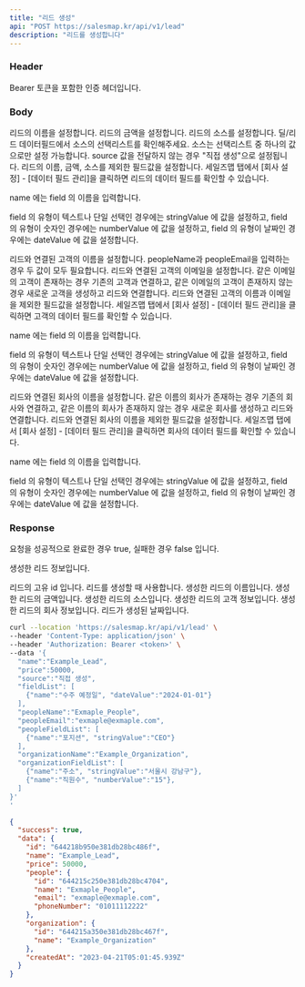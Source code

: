 ```yaml
---
title: "리드 생성"
api: "POST https://salesmap.kr/api/v1/lead"
description: "리드를 생성합니다"
---
```


### Header

<ParamField header="Authorization" type="string" required="true">
  Bearer 토큰을 포함한 인증 헤더입니다.
</ParamField>

### Body

<ParamField body="name" type="string" required="true">
  리드의 이름을 설정합니다.
</ParamField>

<ParamField body="price" type="string">
  리드의 금액을 설정합니다.
</ParamField>

<ParamField body="source" type="string">
  리드의 소스를 설정합니다. 딜/리드 데이터필드에서 소스의 선택리스트를 확인해주세요. 소스는 선택리스트 중 하나의 값으로만 설정 가능합니다. source 값을 전달하지 않는 경우 "직접 생성"으로 설정됩니다.
</ParamField>

<ParamField body="fieldList" type="json">
  리드의 이름, 금액, 소스를 제외한 필드값을 설정합니다.  세일즈맵 탭에서 [회사 설정] - [데이터 필드 관리]을 클릭하면 리드의 데이터 필드를 확인할 수 있습니다.
  
  name 에는 field 의 이름을 입력합니다.
  
  field 의 유형이 텍스트나 단일 선택인 경우에는 stringValue 에 값을 설정하고, field 의 유형이 숫자인 경우에는 numberValue 에 값을 설정하고, field 의 유형이 날짜인 경우에는 dateValue 에 값을 설정합니다.
</ParamField>

<ParamField body="peopleName" type="string">
  리드와 연결된 고객의 이름을 설정합니다. peopleName과 peopleEmail을 입력하는 경우 두 값이 모두 필요합니다.
</ParamField>

<ParamField body="peopleEmail" type="string">
  리드와 연결된 고객의 이메일을 설정합니다. 같은 이메일의 고객이 존재하는 경우 기존의 고객과 연결하고, 같은 이메일의 고객이 존재하지 않는 경우 새로운 고객을 생성하고 리드와 연결합니다.
</ParamField>

<ParamField body="peopleFieldList" type="json">
  리드와 연결된 고객의 이름과 이메일을 제외한 필드값을 설정합니다. 세일즈맵 탭에서 [회사 설정] - [데이터 필드 관리]을 클릭하면 고객의 데이터 필드를 확인할 수 있습니다.
  
  name 에는 field 의 이름을 입력합니다.
  
  field 의 유형이 텍스트나 단일 선택인 경우에는 stringValue 에 값을 설정하고, field 의 유형이 숫자인 경우에는 numberValue 에 값을 설정하고, field 의 유형이 날짜인 경우에는 dateValue 에 값을 설정합니다.
</ParamField>

<ParamField body="organizationName" type="string">
  리드와 연결된 회사의 이름을 설정합니다. 같은 이름의 회사가 존재하는 경우 기존의 회사와 연결하고, 같은 이름의 회사가 존재하지 않는 경우 새로운 회사를 생성하고 리드와 연결합니다.
</ParamField>

<ParamField body="organizationFieldList" type="json">
  리드와 연결된 회사의 이름을 제외한 필드값을 설정합니다. 세일즈맵 탭에서 [회사 설정] - [데이터 필드 관리]을 클릭하면 회사의 데이터 필드를 확인할 수 있습니다.
  
  name 에는 field 의 이름을 입력합니다.
  
  field 의 유형이 텍스트나 단일 선택인 경우에는 stringValue 에 값을 설정하고, field 의 유형이 숫자인 경우에는 numberValue 에 값을 설정하고, field 의 유형이 날짜인 경우에는 dateValue 에 값을 설정합니다.
</ParamField>

### Response

<ResponseField name="success" type="boolean">
  요청을 성공적으로 완료한 경우 true, 실패한 경우 false 입니다.
</ResponseField>

<ResponseField name="data" type="object">

  생성한 리드 정보입니다.

<Expandable title="리드 정보 데이터">

<ResponseField name="id" type="string">
  리드의 고유 id 입니다. 리드를 생성할 때 사용합니다.
</ResponseField>

<ResponseField name="name" type="string">
  생성한 리드의 이름입니다.
</ResponseField>

<ResponseField name="price" type="string">
  생성한 리드의 금액입니다.
</ResponseField>

<ResponseField name="source" type="string">
  생성한 리드의 소스입니다.
</ResponseField>

<ResponseField name="people" type="string">
  생성한 리드의 고객 정보입니다.
</ResponseField>

<ResponseField name="organization" type="string">
  생성한 리드의 회사 정보입니다.
</ResponseField>

<ResponseField name="createdAt" type="date">
  리드가 생성된 날짜입니다.
</ResponseField>

</Expandable>

</ResponseField>

<RequestExample>

```bash Example Request
curl --location 'https://salesmap.kr/api/v1/lead' \
--header 'Content-Type: application/json' \
--header 'Authorization: Bearer <token>' \
--data '{
  "name":"Example_Lead",
  "price":50000,
  "source":"직접 생성",
  "fieldList": [
    {"name":"수주 예정일", "dateValue":"2024-01-01"}
  ],
  "peopleName":"Exmaple_People",
  "peopleEmail":"exmaple@exmaple.com",
  "peopleFieldList": [
    {"name":"포지션", "stringValue":"CEO"}
  ],
  "organizationName":"Example_Organization",
  "organizationFieldList": [
    {"name":"주소", "stringValue":"서울시 강남구"},
    {"name":"직원수", "numberValue":"15"},
  ]
}'
'
```

</RequestExample>

<ResponseExample>

```json Response
{
  "success": true,
  "data": {
    "id": "644218b950e381db28bc486f",
    "name": "Example_Lead",
    "price": 50000,
    "people": {
      "id": "644215c250e381db28bc4704",
      "name": "Exmaple_People",
      "email": "exmaple@exmaple.com",
      "phoneNumber": "01011112222"
    },
    "organization": {
      "id": "644215a350e381db28bc467f",
      "name": "Example_Organization"
    },
    "createdAt": "2023-04-21T05:01:45.939Z"
  }
}
```

</ResponseExample>
